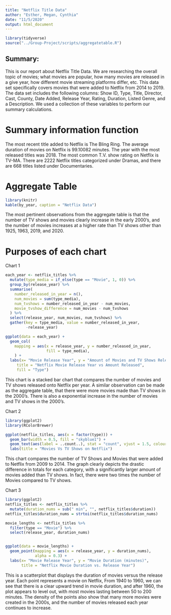 ```yaml
---
title: "Netflix Title Data"
author: "Esther, Megan, Cynthia"
date: "11/5/2020"
output: html_document
---
```


```r
library(tidyverse)
source("../Group-Project/scripts/aggregatetable.R")
```

## Summary:

This is our report about Netflix Title Data. We are researching the overall 
topic of movies; what movies are popular, how many movies are released in a 
give year, how different movie streaming platforms differ, etc. This data 
set specifically covers movies that were added to  Netflix from 2014 to 
2019. The data set includes the following columns: Show ID, Type, Title, 
Director, Cast, County, Date Added, Release Year, Rating, Duration, Listed 
Genre, and a Description. We used a collection of these variables to perform
our summary calculations. 

# Summary information function
The most recent title added to Netflix is The Bling Ring. The average duration 
of movies on Netflix is 99.10082 minutes. The year with the most released titles
was 2018. The most common T.V. show rating on Netflix is TV-MA. There are 2222
Netflix titles categorized under Dramas, and there are 668 titles listed under
Documentaries.

# Aggregate Table
```r
library(knitr)
kable(by_year, caption = "Netflix Data")
```

The most pertinent observations from the aggregate table is that the number of 
TV shows and movies clearly increase in the early 2000's, and the number of 
movies increases at a higher rate than TV shows other than 1925, 1963, 2019, and 
2020. 

# Purposes of each chart



Chart 1
```r
each_year <- netflix_titles %>%
  mutate(type_media = if_else(type == "Movie", 1, 0)) %>%
  group_by(release_year) %>%
  summarise(
    number_released_in_year = n(),
    num_movies = sum(type_media),
    num_tvshows = number_released_in_year - num_movies,
    movie_tvshow_difference = num_movies - num_tvshows
  ) %>%
  select(release_year, num_movies, num_tvshows) %>%
  gather(key = type_media, value = number_released_in_year,
         -release_year)

ggplot(data = each_year) +
  geom_col(
    mapping = aes(x = release_year, y = number_released_in_year,
                  fill = type_media),
    ) +
  labs(x= "Movie Release Year", y = "Amount of Movies and TV Shows Released",
     title = "Netflix Movie Release Year vs Amount Released", 
     fill = "Type")
```


This chart is a stacked bar chart that compares the number of movies and TV shows 
released onto Netflix per year. A similar observation can be made as the 
aggregate table, that there were more movies made than TV shows in the 2000's.
There is also a exponential increase in the number of movies and TV 
shows in the 2000's.


Chart 2
```r
library(ggplot2)
library(RColorBrewer)

ggplot(netflix_titles, aes(x = factor(type))) +
  geom_bar(width = 0.5, fill = "skyblue1") +
  geom_text(aes(label = ..count..), stat = "count", vjust = 1.5, colour = "white") +
  labs(title = "Movies Vs TV Shows on Netflix")

```


This chart compares the number of TV Shows and Movies that were added to Netflix
from 2009 to 2014. The graph clearly depicts the drastic difference in totals
for each category, with a significantly larger amount of movies added than TV
shows. In fact, there were two times the number of Movies compared to TV shows. 


Chart 3
```r
library(ggplot2)
netflix_titles <- netflix_titles %>%
  mutate(duration_nums = sub(" min", "", netflix_titles$duration))
netflix_titles$duration_nums = strtoi(netflix_titles$duration_nums)

movie_lengths <- netflix_titles %>% 
  filter(type == "Movie") %>% 
  select(release_year, duration_nums)


ggplot(data = movie_lengths) +
  geom_point(mapping = aes(x = release_year, y = duration_nums), 
             alpha = 0.3) +
  labs(x= "Movie Release Year", y = "Movie Duration (minutes)",
       title = "Netflix Movie Duration vs. Release Year")
```




This is a scatterplot that displays the duration of movies versus the release year.
Each point represents a movie on Netflix, From 1940 to 1960, we can see that there is a clear
upward trend in movie duration, and after 1960, the plot appears to level out, with most
movies lasting between 50 to 200 minutes. The density of the points also show that many more
movies were created in the 2000s, and the number of movies released each year continues to increase.